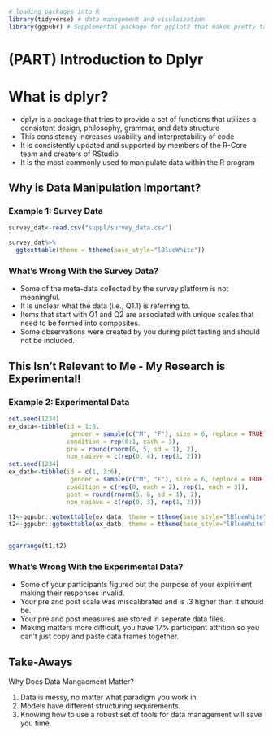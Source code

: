 ```r
# loading packages into R
library(tidyverse) # data management and visulaization
library(ggpubr) # Supplemental package for ggplot2 that makes pretty tables
```

# (PART) Introduction to Dplyr {-}
# What is dplyr?
<div class = semiemph>
- dplyr is a package that tries to provide a set of functions that utilizes a consistent design, philosophy, grammar, and data structure
- This consistency increases usability and interpretability of code
- It is consistently updated and supported by members of the R-Core team and creaters of RStudio
- It is the most commonly used to manipulate data within the R program
</div>
## Why is Data Manipulation Important?

### Example 1: Survey Data

```r
survey_dat<-read.csv("suppl/survey_data.csv")

survey_dat%>%
  ggtexttable(theme = ttheme(base_style="lBlueWhite"))
```

### What's Wrong With the Survey Data?
- Some of the meta-data collected by the survey platform is not meaningful.
- It is unclear what the data (i.e., Q1.1) is referring to.
- Items that start with Q1 and Q2 are associated with unique scales that need to be formed into composites.
- Some observations were created by you during pilot testing and should not be included.

## This Isn't Relevant to Me - My Research is Experimental!

### Example 2: Experimental Data
```r

set.seed(1234)
ex_data<-tibble(id = 1:6,
                 gender = sample(c("M", "F"), size = 6, replace = TRUE),
                condition = rep(0:1, each = 3),
                pre = round(rnorm(6, 5, sd = 1), 2), 
                non_naieve = c(rep(0, 4), rep(1, 2)))
set.seed(1234)
ex_datb<-tibble(id = c(1, 3:6),
                 gender = sample(c("M", "F"), size = 6, replace = TRUE)[-2],
                condition = c(rep(0, each = 2), rep(1, each = 3)),
                post = round(rnorm(5, 6, sd = 1), 2), 
                non_naieve = c(rep(0, 3), rep(1, 2)))

t1<-ggpubr::ggtexttable(ex_data, theme = ttheme(base_style="lBlueWhite"))
t2<-ggpubr::ggtexttable(ex_datb, theme = ttheme(base_style="lBlueWhite"))


ggarrange(t1,t2)
```

### What's Wrong With the Experimental Data?
- Some of your participants figured out the purpose of your expiriment making their responses invalid.
- Your pre and post scale was miscalibrated and is .3 higher than it should be.
- Your pre and post measures are stored in seperate data files.
- Making matters more difficult, you have 17% participant attrition so you can't just copy and paste data frames together.

## Take-Aways
<div class = activity>
<div class = activitytitle>
Why Does Data Mangaement Matter?</div>
1. Data is messy, no matter what paradigm you work in.
2. Models have different structuring requirements.
3. Knowing how to use a robust set of tools for data management will save you time.
</div>


